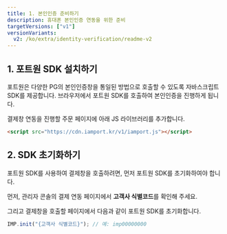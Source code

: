 ```yaml
---
title: 1. 본인인증 준비하기
description: 휴대폰 본인인증 연동을 위한 준비
targetVersions: ["v1"]
versionVariants:
  v2: /ko/extra/identity-verification/readme-v2
---
```



## 1. 포트원 SDK 설치하기 <span id="sdk-installation" />

포트원은 다양한 PG의 본인인증창을 통일된 방법으로 호출할 수 있도록 자바스크립트 SDK를 제공합니다.
브라우저에서 포트원 SDK를 호출하여 본인인증을 진행하게 됩니다.

<VersionGate v="v1">
  결제창 연동을 진행할 주문 페이지에 아래 JS 라이브러리를 추가합니다.

  ```html
  <script src="https://cdn.iamport.kr/v1/iamport.js"></script>
  ```

  <Youtube videoId="FLyOmbtnr48" caption="포트원 라이브러리 추가하기" />
</VersionGate>

## 2. SDK 초기화하기 <span id="sdk-installation" />

포트원 SDK를 사용하여 결제창을 호출하려면, 먼저 포트원 SDK를 초기화하여야 합니다.

먼저, 관리자 콘솔의 결제 연동 페이지에서 **고객사 식별코드**를 확인해 주세요.

그리고 결제창을 호출할 페이지에서 다음과 같이 포트원 SDK를 초기화합니다.

```ts title="client-side"
IMP.init("{고객사 식별코드}"); // 예: imp00000000
```
